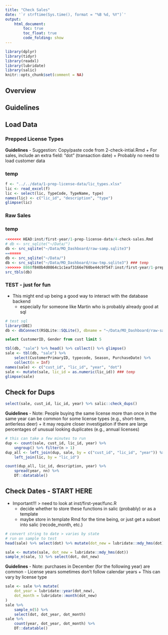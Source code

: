 ```yaml
---
title: "Check Sales"
date: '`r strftime(Sys.time(), format = "%B %d, %Y")`'
output: 
    html_document:
        toc: true
        toc_float: true
        code_folding: show
---
```


```r
library(dplyr)
library(tidyr)
library(readxl)
library(lubridate)
library(salic)
knitr::opts_chunk$set(comment = NA)
```

## Overview

**Guidelines**
- 

## Load Data

### Prepped License Types

**Guidelines**
- Suggestion: Copy/paste code from 2-check-intial.Rmd
    + For sales, include an extra field: "dot" (transaction date)
    + Probably no need to load customer data

### temp

```r
f <- "../../data/1-prep-license-data/lic_types.xlsx"
lic <- read_excel(f)
lic <- select(lic, TypeCode, TypeName, type)
names(lic) <- c("lic_id", "description", "type")
glimpse(lic)
```

### Raw Sales

### temp

```r
<<<<<<< HEAD:inst/first-year/1-prep-license-data/4-check-sales.Rmd
# db <- src_sqlite("~/Data/")
db <- src_sqlite("~/Data/MO_Dashboard/raw-samp.sqlite3")
=======
db <- src_sqlite("~/Data/")
db <- src_sqlite("~/Data/MO_Dashboard/raw-tmp.sqlite3") ### temp
>>>>>>> 8860f840b4d0864c1c1eaf3166e760be44c9f547:inst/first-year/1-prep-license-data/3-check-sales-mo.Rmd
src_tbls(db)
```

### TEST - just for fun

- This might end up being a good way to interact with the database backend
    + especially for someone like Martin who is probably already good at sql

```r
# test sql
library(DBI)
db <- dbConnect(RSQLite::SQLite(), dbname = "~/Data/MO_Dashboard/raw-samp.sqlite3")
```

```sql
select CustomerID, Gender from cust limit 5
```

```r
tbl(db, "sale") %>% head() %>% collect() %>% glimpse()
sale <- tbl(db, "sale") %>% 
    select(CustomerPrimaryID, typecode, Season, PurchaseDate) %>%
    collect(n = Inf)
names(sale) <- c("cust_id", "lic_id", "year", "dot")
sale <- mutate(sale, lic_id = as.numeric(lic_id)) ### temp
glimpse(sale)
```

## Check for Dups

```r
select(sale, cust_id, lic_id, year) %>% salic::check_dups()
```

**Guidelines**
- Note: People buying the same license more than once in the same year can be common for some license types (e.g., short-term, antlerless deer)
    + it may require closer investigation if there are large percentages of unusual looking duplicates (e.g., annual licenses)
    
```r
# this can take a few minutes to run
dup <- count(sale, cust_id, lic_id, year) %>% 
    ungroup() %>% filter(n > 1)
dup_all <- left_join(dup, sale, by = c("cust_id", "lic_id", "year")) %>%
    left_join(lic, by = "lic_id")

count(dup_all, lic_id, description, year) %>%
    spread(year, nn) %>%
    DT::datatable()
```

## Check Dates - START HERE

- Important!!! > need to look at inst/first-year/func.R
    + decide whether to store these functions in salic (probably) or as a template
    + maybe store in template Rmd for the time being, or just get a subset into salic (recode_month, etc.)

```r
# convert string to date > varies by state
# run on sample to test
head(sale) %>% select(dot) %>% mutate(dot_new = lubridate::mdy_hms(dot))

sale <- mutate(sale, dot_new = lubridate::mdy_hms(dot))
sample_n(sale, 5) %>% select(dot, dot_new)
```

**Guidelines**
- Note: purchases in December (for the following year) are common
- License years sometimes don't follow calendar years
    + This can vary by license type

```r
sale <- sale %>% mutate(
    dot_year = lubridate::year(dot_new),   
    dot_month = lubridate::month(dot_new)
)
sale %>%
    sample_n(5) %>% 
    select(dot, dot_year, dot_month)
sale %>%
    count(year, dot_year, dot_month) %>% 
    DT::datatable()
```
